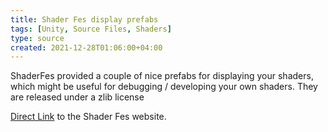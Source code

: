 ```yaml
---
title: Shader Fes display prefabs
tags: [Unity, Source Files, Shaders]
type: source
created: 2021-12-28T01:06:00+04:00
---
```


ShaderFes provided a couple of nice prefabs for displaying your shaders, which might be useful for debugging / developing your own shaders. They are released under a zlib license

<Tweet tweetId="1473850851831734281" />

[Direct Link](https://sites.google.com/view/shaderfes/%E3%83%80%E3%82%A6%E3%83%B3%E3%83%AD%E3%83%BC%E3%83%89/%E5%B1%95%E7%A4%BA%E7%94%A8%E3%82%A2%E3%82%BB%E3%83%83%E3%83%88shader-fes-2021) to the Shader Fes website.